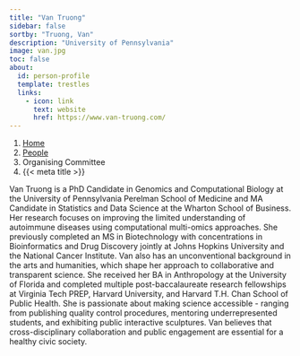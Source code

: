 ```yaml
---
title: "Van Truong"
sidebar: false
sortby: "Truong, Van"
description: "University of Pennsylvania"
image: van.jpg
toc: false
about:
  id: person-profile
  template: trestles
  links:
    - icon: link
      text: website
      href: https://www.van-truong.com/
---
```


```{=html}
<nav aria-label="breadcrumb">
  <ol class="breadcrumb">
    <li class="breadcrumb-item"><a href="../../index.html">Home</a></li>
    <li class="breadcrumb-item"><a href="../../people.html">People</a></li>
    <li class="breadcrumb-item active">Organising Committee</li>
    <li class="breadcrumb-item active" aria-current="page">{{< meta title >}}</li>
  </ol>
</nav>
```

Van Truong is a PhD Candidate in Genomics and Computational Biology at the University of Pennsylvania Perelman School of Medicine and MA Candidate in Statistics and Data Science at the Wharton School of Business. Her research focuses on improving the limited understanding of autoimmune diseases using computational multi-omics approaches. She previously completed an MS in Biotechnology with concentrations in Bioinformatics and Drug Discovery jointly at Johns Hopkins University and the National Cancer Institute. Van also has an unconventional background in the arts and humanities, which shape her approach to collaborative and transparent science. She received her BA in Anthropology at the University of Florida and completed multiple post-baccalaureate research fellowships at Virginia Tech PREP, Harvard University, and Harvard T.H. Chan School of Public Health. She is passionate about making science accessible - ranging from publishing quality control procedures, mentoring underrepresented students, and exhibiting public interactive sculptures. Van believes that cross-disciplinary collaboration and public engagement are essential for a healthy civic society.
